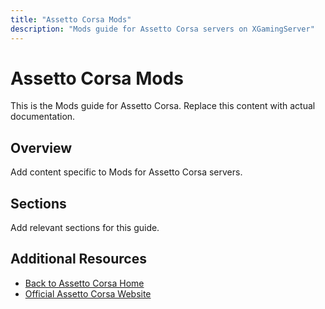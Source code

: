 ```yaml
---
title: "Assetto Corsa Mods"
description: "Mods guide for Assetto Corsa servers on XGamingServer"
---
```


# Assetto Corsa Mods

This is the Mods guide for Assetto Corsa. Replace this content with actual documentation.

## Overview

Add content specific to Mods for Assetto Corsa servers.

## Sections

Add relevant sections for this guide.

## Additional Resources

- [Back to Assetto Corsa Home](./index)
- [Official Assetto Corsa Website](https://example.com)
